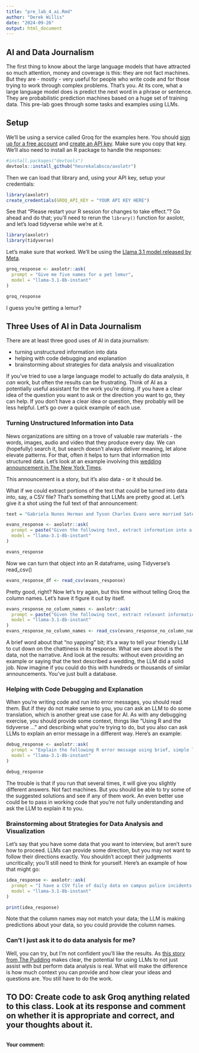 ```yaml
---
title: "pre_lab_4_ai.Rmd"
author: "Derek Willis"
date: "2024-09-26"
output: html_document
---
```


## AI and Data Journalism

The first thing to know about the large language models that have attracted so much attention, money and coverage is this: they are not fact machines. But they are - mostly - very useful for people who write code and for those trying to work through complex problems. That's you. At its core, what a large language model does is predict the next word in a phrase or sentence. They are probabilistic prediction machines based on a huge set of training data. This pre-lab goes through some tasks and examples using LLMs.

## Setup

We'll be using a service called Groq for the examples here. You should [sign up for a free account](https://www.groq.com) and [create an API key](https://console.groq.com/docs/quickstart). Make sure you copy that key. We'll also need to install an R package to handle the responses:

```r
#install.packages("devtools")
devtools::install_github("heurekalabsco/axolotr")
```

Then we can load that library and, using your API key, setup your credentials:

```r
library(axolotr)
create_credentials(GROQ_API_KEY = "YOUR API KEY HERE")
```

See that "Please restart your R session for changes to take effect."? Go ahead and do that; you'll need to rerun the `library()` function for axolotr, and let's load tidyverse while we're at it.

```r
library(axolotr)
library(tidyverse)
```

Let's make sure that worked. We'll be using the [Llama 3.1 model released by Meta](https://ai.meta.com/blog/meta-llama-3-1/).

```r
groq_response <- axolotr::ask(
  prompt = "Give me five names for a pet lemur",
  model = "llama-3.1-8b-instant"
)

groq_response
```

I guess you're getting a lemur?

## Three Uses of AI in Data Journalism

There are at least three good uses of AI in data journalism:

-   turning unstructured information into data
-   helping with code debugging and explanation
-   brainstorming about strategies for data analysis and visualization

If you've tried to use a large language model to actually do data analysis, it *can* work, but often the results can be frustrating. Think of AI as a potentially useful assistant for the work you're doing. If you have a clear idea of the question you want to ask or the direction you want to go, they can help. If you don't have a clear idea or question, they probably will be less helpful. Let's go over a quick example of each use.

### Turning Unstructured Information into Data

News organizations are sitting on a trove of valuable raw materials - the words, images, audio and video that they produce every day. We can (hopefully) search it, but search doesn’t always deliver meaning, let alone elevate patterns. For that, often it helps to turn that information into structured data. Let's look at an example involving this [wedding announcement in The New York Times](https://www.nytimes.com/2014/06/22/fashion/weddings/gabriela-herman-tyson-evans.html?unlocked_article_code=1.1E0.POK5.J1hIzAwr-D6N&smid=url-share).

This announcement is a story, but it's also data - or it should be.

What if we could extract portions of the text that could be turned into data into, say, a CSV file? That's something that LLMs are pretty good at. Let's give it a shot using the full text of that announcement:

```r
text = "Gabriela Nunes Herman and Tyson Charles Evans were married Saturday at the home of their friends Marcy Gringlas and Joel Greenberg in Chilmark, Mass. Rachel Been, a friend of the couple who received a one-day solemnization certificate from Massachusetts, officiated. The bride, 33, will continue to use her name professionally. She is a Brooklyn-based freelance photographer for magazines and newspapers. She graduated from Wesleyan University in Middletown, Conn. She is a daughter of Dr. Talia N. Herman of Brookline, Mass., and Jeffrey N. Herman of Cambridge, Mass. The bride’s father is a lawyer and the executive vice president of DecisionQuest, a national trial consulting firm in Boston. Her mother is a senior primary care internist at Harvard Vanguard Medical Associates, a practice in Boston. The groom, 31, is a deputy editor of interactive news at The New York Times and an adjunct professor at the Columbia University Graduate School of Journalism. He graduated from the University of California, Los Angeles. He is the son of Carmen K. Evans of Climax Springs, Mo., and Frank J. Evans of St. Joseph, Mo. The groom’s father retired as the president of UPCO, a national retailer of pet supplies in St. Joseph."

evans_response <- axolotr::ask(
  prompt = paste("Given the following text, extract information into a CSV file with the following structure, including headers, with no yapping: celebrant1,celebrant2,location_city, location_state,officiant,celebrant1_age,celebrant2_age,celebrant1_parent1,celebrant1_parent2,celebrant2_parent1,celebrant2_parent2", text),
  model = "llama-3.1-8b-instant"
)

evans_response
```

Now we can turn that object into an R dataframe, using Tidyverse's read_csv()

```r
evans_response_df <- read_csv(evans_response)
```

Pretty good, right? Now let's try again, but this time without telling Groq the column names. Let's have it figure it out by itself.\

```r
evans_response_no_column_names <- axolotr::ask(
  prompt = paste("Given the following text, extract relevant information into a CSV with a structure that makes sense to recognize all entities and their features. Each entity should be a row, and their features should be columns. Give me just the CSV, with no yapping and no title", text),
  model = "llama-3.1-8b-instant"
)
evans_response_no_column_names <- read_csv(evans_response_no_column_names)
```

A brief word about that "no yapping" bit; it's a way to tell your friendly LLM to cut down on the chattiness in its response. What we care about is the data, not the narrative. And look at the results: without even providing an example or saying that the text described a wedding, the LLM did a solid job. Now imagine if you could do this with hundreds or thousands of similar announcements. You've just built a database.

### Helping with Code Debugging and Explanation

When you're writing code and run into error messages, you should read them. But if they do not make sense to you, you can ask an LLM to do some translation, which is another great use case for AI. As with any debugging exercise, you should provide some context, things like "Using R and the tidyverse ... " and describing what you're trying to do, but you also can ask LLMs to explain an error message in a different way. Here's an example:

```r
debug_response <- axolotr::ask(
  prompt = "Explain the following R error message using brief, simple language and suggest a single fix. I am using the tidyverse library: could not find function '|>'",
  model = "llama-3.1-8b-instant"
)

debug_response
```

The trouble is that if you run that several times, it will give you slightly different answers. Not fact machines. But you should be able to try some of the suggested solutions and see if any of them work. An even better use could be to pass in working code that you're not fully understanding and ask the LLM to explain it to you.

### Brainstorming about Strategies for Data Analysis and Visualization

Let's say that you have some data that you want to interview, but aren't sure how to proceed. LLMs can provide some direction, but you may not want to follow their directions exactly. You shouldn't accept their judgments uncritically; you'll still need to think for yourself. Here's an example of how that might go:

```r
idea_response <- axolotr::ask(
  prompt = "I have a CSV file of daily data on campus police incidents, including the type of incident, building location and time. Using R and the tidyverse, suggest some ways that I could find patterns in the data. Use the new-style pipe operator (|>) in any code examples",
  model = "llama-3.1-8b-instant"
)

print(idea_response)
```

Note that the column names may not match your data; the LLM is making predictions about your data, so you could provide the column names.

### Can't I just ask it to do data analysis for me?

Well, you can try, but I'm not confident you'll like the results. As [this story from The Pudding](https://pudding.cool/2024/07/ai/) makes clear, the potential for using LLMs to not just assist with but perform data analysis is real. What will make the difference is how much context you can provide and how clear your ideas and questions are. You still have to do the work.

## TO DO: Create code to ask Groq anything related to this class. Look at its response and comment on whether it is appropriate and correct, and your thoughts about it.

```r

```

**Your comment:**
